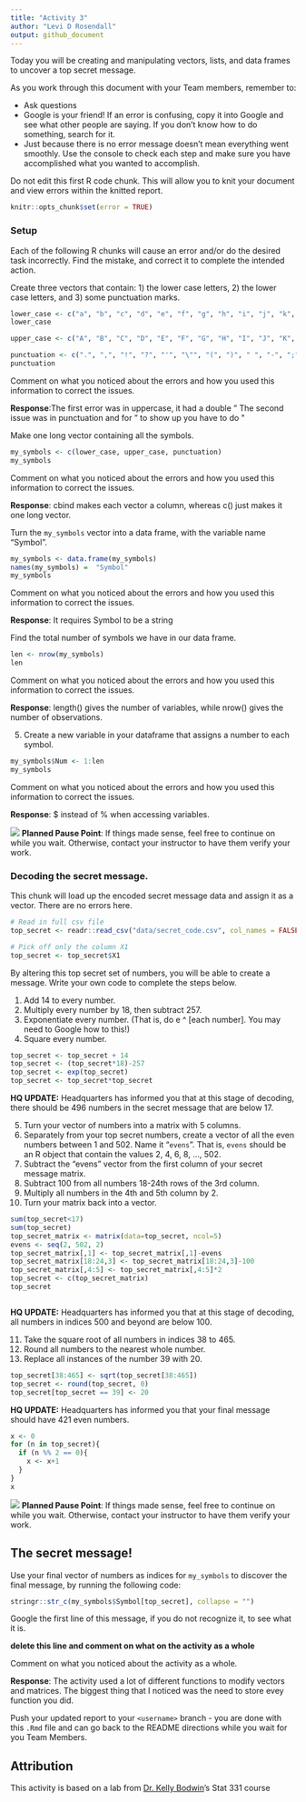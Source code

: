 ```yaml
---
title: "Activity 3"
author: "Levi D Rosendall"
output: github_document
---
```


Today you will be creating and manipulating vectors, lists, and data frames to uncover a top secret message.

As you work through this document with your Team members, remember to:

- Ask questions
- Google is your friend!
  If an error is confusing, copy it into Google and see what other people are saying.
  If you don't know how to do something, search for it.
- Just because there is no error message doesn't mean everything went smoothly.
  Use the console to check each step and make sure you have accomplished what you wanted to accomplish.

Do not edit this first R code chunk.
This will allow you to knit your document and view errors within the knitted report.

```r
knitr::opts_chunk$set(error = TRUE)
```

### Setup

Each of the following R chunks will cause an error and/or do the desired task incorrectly.  Find the mistake, and correct it to complete the intended action.

Create three vectors that contain: 1) the lower case letters, 2) the lower case letters, and 3) some punctuation marks.

```r
lower_case <- c("a", "b", "c", "d", "e", "f", "g", "h", "i", "j", "k", "l", "m", "n", "o", "p", "q", "r", "s", "t", "u", "v", "w", "x", "y", "z")
lower_case

upper_case <- c("A", "B", "C", "D", "E", "F", "G", "H", "I", "J", "K", "L", "M", "N", "O", "P", "Q", "R", "S", "T", "U", "V", "W", "X", "Y", "Z")

punctuation <- c(".", ",", "!", "?", "'", "\"", "(", ")", " ", "-", ";", ":")
punctuation
```

Comment on what you noticed about the errors and how you used this information to correct the issues.

**Response**:The first error was in uppercase, it had a double "
The second issue was in punctuation and for " to show up you have to do \"


Make one long vector containing all the symbols.

```r
my_symbols <- c(lower_case, upper_case, punctuation)
my_symbols
```

Comment on what you noticed about the errors and how you used this information to correct the issues.

**Response**: cbind makes each vector a column, whereas c() just makes it one long vector.


Turn the `my_symbols` vector into a data frame, with the variable name "Symbol".

```r
my_symbols <- data.frame(my_symbols)
names(my_symbols) =  "Symbol"
my_symbols
```

Comment on what you noticed about the errors and how you used this information to correct the issues.

**Response**: It requires Symbol to be a string


Find the total number of symbols we have in our data frame.  

```r
len <- nrow(my_symbols)
len
```

Comment on what you noticed about the errors and how you used this information to correct the issues.

**Response**: length() gives the number of variables, while nrow() gives the number of observations.


5. Create a new variable in your dataframe that assigns a number to each symbol.

```r
my_symbols$Num <- 1:len
my_symbols
```

Comment on what you noticed about the errors and how you used this information to correct the issues.

**Response**: $ instead of % when accessing variables. 



![](README-img/noun_pause.png) **Planned Pause Point**: If things made sense, feel free to continue on while you wait. Otherwise, contact your instructor to have them verify your work.


### Decoding the secret message.

This chunk will load up the encoded secret message data and assign it as a vector.
There are no errors here.

```r
# Read in full csv file
top_secret <- readr::read_csv("data/secret_code.csv", col_names = FALSE)

# Pick off only the column X1
top_secret <- top_secret$X1
```

By altering this top secret set of numbers, you will be able to create a message.
Write your own code to complete the steps below.

1. Add 14 to every number.
2. Multiply every number by 18, then subtract 257.
3. Exponentiate every number.  (That is, do e ^ [each number]. You may need to Google how to this!)
4. Square every number.

```r
top_secret <- top_secret + 14
top_secret <- (top_secret*18)-257
top_secret <- exp(top_secret)
top_secret <- top_secret*top_secret
```

**HQ UPDATE:** Headquarters has informed you that at this stage of decoding, there should be 496 numbers in the secret message that are below 17.

5. Turn your vector of numbers into a matrix with 5 columns.
6. Separately from your top secret numbers, create a vector of all the even numbers between 1 and 502. Name it "`evens`". That is, `evens` should be an R object that contain the values 2, 4, 6, 8, ..., 502.
7. Subtract the "evens" vector from the first column of your secret message matrix.
8. Subtract 100 from all numbers 18-24th rows of the 3rd column.
9. Multiply all numbers in the 4th and 5th column by 2.
10. Turn your matrix back into a vector.

```r
sum(top_secret<17)
sum(top_secret)
top_secret_matrix <- matrix(data=top_secret, ncol=5)
evens <- seq(2, 502, 2)
top_secret_matrix[,1] <- top_secret_matrix[,1]-evens
top_secret_matrix[18:24,3] <- top_secret_matrix[18:24,3]-100
top_secret_matrix[,4:5] <- top_secret_matrix[,4:5]*2
top_secret <- c(top_secret_matrix)
top_secret



```

**HQ UPDATE:** Headquarters has informed you that at this stage of decoding, all numbers in indices 500 and beyond are below 100.

11. Take the square root of all numbers in indices 38 to 465.
12. Round all numbers to the nearest whole number.
13. Replace all instances of the number 39 with 20.

```r
top_secret[38:465] <- sqrt(top_secret[38:465])
top_secret <- round(top_secret, 0)
top_secret[top_secret == 39] <- 20
```

**HQ UPDATE:** Headquarters has informed you that your final message should have 421 even numbers.

```r
x <- 0
for (n in top_secret){
  if (n %% 2 == 0){
    x <- x+1
  } 
}
x
```

![](README-img/noun_pause.png) **Planned Pause Point**: If things made sense, feel free to continue on while you wait. Otherwise, contact your instructor to have them verify your work.

## The secret message!

Use your final vector of numbers as indices for `my_symbols` to discover the final message, by running the following code:

```r
stringr::str_c(my_symbols$Symbol[top_secret], collapse = "")
```

Google the first line of this message, if you do not recognize it, to see what it is.

**delete this line and comment on what on the activity as a whole**

Comment on what you noticed about the activity as a whole.

**Response**: The activity used a lot of different functions to modify vectors and matrices. The biggest thing that I noticed was the need to store evey function you did.



Push your updated report to your `<username>` branch - you are done with this `.Rmd` file and can go back to the README directions while you wait for you Team Members.


## Attribution

This activity is based on a lab from [Dr. Kelly Bodwin](https://www.kelly-bodwin.com/)'s Stat 331 course